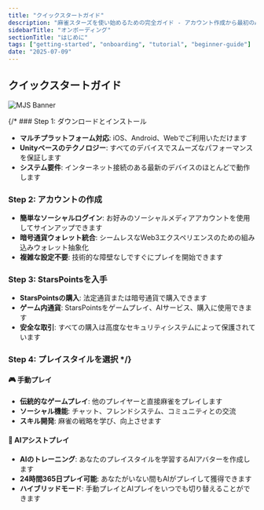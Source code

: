 ```yaml
---
title: "クイックスタートガイド"
description: "麻雀スターズを使い始めるための完全ガイド - アカウント作成から最初のAI搭載ゲームまで"
sidebarTitle: "オンボーディング"
sectionTitle: "はじめに"
tags: ["getting-started", "onboarding", "tutorial", "beginner-guide"]
date: "2025-07-09"
---
```


## クイックスタートガイド

![MJS Banner](/static/images/comingsoon.webp)

{/* ### Step 1: ダウンロードとインストール
- **マルチプラットフォーム対応**: iOS、Android、Webでご利用いただけます
- **Unityベースのテクノロジー**: すべてのデバイスでスムーズなパフォーマンスを保証します
- **システム要件**: インターネット接続のある最新のデバイスのほとんどで動作します

### Step 2: アカウントの作成
- **簡単なソーシャルログイン**: お好みのソーシャルメディアアカウントを使用してサインアップできます
- **暗号通貨ウォレット統合**: シームレスなWeb3エクスペリエンスのための組み込みウォレット抽象化
- **複雑な設定不要**: 技術的な障壁なしですぐにプレイを開始できます

### Step 3: StarsPointsを入手
- **StarsPointsの購入**: 法定通貨または暗号通貨で購入できます
- **ゲーム内通貨**: StarsPointsをゲームプレイ、AIサービス、購入に使用できます
- **安全な取引**: すべての購入は高度なセキュリティシステムによって保護されています

### Step 4: プレイスタイルを選択 */}

#### 🎮 手動プレイ
- **伝統的なゲームプレイ**: 他のプレイヤーと直接麻雀をプレイします
- **ソーシャル機能**: チャット、フレンドシステム、コミュニティとの交流
- **スキル開発**: 麻雀の戦略を学び、向上させます

#### 🤖 AIアシストプレイ
- **AIのトレーニング**: あなたのプレイスタイルを学習するAIアバターを作成します
- **24時間365日プレイ可能**: あなたがいない間もAIがプレイして獲得できます
- **ハイブリッドモード**: 手動プレイとAIプレイをいつでも切り替えることができます